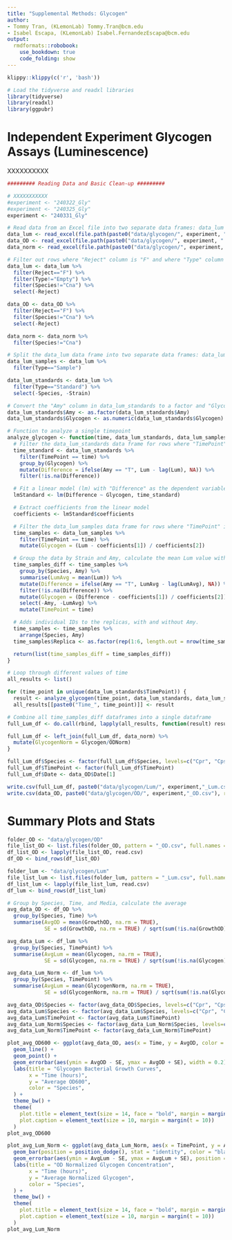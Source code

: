 ```yaml
---
title: "Supplemental Methods: Glycogen"
author: 
- Tommy Tran, (KLemonLab) Tommy.Tran@bcm.edu
- Isabel Escapa, (KLemonLab) Isabel.FernandezEscapa@bcm.edu
output:
  rmdformats::robobook:
    use_bookdown: true
    code_folding: show
---
```


```r
klippy::klippy(c('r', 'bash'))
```

```r
# Load the tidyverse and readxl libraries
library(tidyverse)
library(readxl)
library(ggpubr)
```

# Independent Experiment Glycogen Assays (Luminescence)

XXXXXXXXXX

```r
######### Reading Data and Basic Clean-up ######### 

# XXXXXXXXXXX
#experiment <- "240322_Gly"
#experiment <- "240325_Gly"
experiment <- "240331_Gly"

# Read data from an Excel file into two separate data frames: data_lum from the "csvLum" sheet and data_OD from the "csvOD" sheet
data_lum <- read_excel(file.path(paste0("data/glycogen/", experiment, ".xlsx")), sheet = "csvLum")
data_OD <- read_excel(file.path(paste0("data/glycogen/", experiment, ".xlsx")), sheet = "csvOD")
data_norm <- read_excel(file.path(paste0("data/glycogen/", experiment, ".xlsx")), sheet = "csvNorm")

# Filter out rows where "Reject" column is "F" and where "Type" column is not "Empty" in the data_lum data frame, and remove the "Reject" column for both dataframes
data_lum <- data_lum %>% 
  filter(Reject=="F") %>%
  filter(Type!="Empty") %>%
  filter(Species!="Cna") %>%
  select(-Reject)

data_OD <- data_OD %>% 
  filter(Reject=="F") %>%
  filter(Species!="Cna") %>%
  select(-Reject)

data_norm <- data_norm %>% 
  filter(Species!="Cna")

# Split the data_lum data frame into two separate data frames: data_lum_samples containing rows where "Type" is "Sample" and data_lum_standards containing rows where "Type" is "Standard", and remove unnecessary columns
data_lum_samples <- data_lum %>% 
  filter(Type=="Sample")

data_lum_standards <- data_lum %>% 
  filter(Type=="Standard") %>%
  select(-Species, -Strain)

# Convert the "Amy" column in data_lum_standards to a factor and "Glycogen" column to numeric
data_lum_standards$Amy <- as.factor(data_lum_standards$Amy)
data_lum_standards$Glycogen <- as.numeric(data_lum_standards$Glycogen)
```

```r
# Function to analyze a single timepoint
analyze_glycogen <- function(time, data_lum_standards, data_lum_samples) {
  # Filter the data_lum_standards data frame for rows where "TimePoint" is equal to the specified time
  time_standard <- data_lum_standards %>% 
    filter(TimePoint == time) %>%
    group_by(Glycogen) %>%
    mutate(Difference = ifelse(Amy == "T", Lum - lag(Lum), NA)) %>%
    filter(!is.na(Difference))

  # Fit a linear model (lm) with "Difference" as the dependent variable and "Glycogen" as the independent variable
  lmStandard <- lm(Difference ~ Glycogen, time_standard) 

  # Extract coefficients from the linear model
  coefficients <- lmStandard$coefficients

  # Filter the data_lum_samples data frame for rows where "TimePoint" is equal to the specified time
  time_samples <- data_lum_samples %>%
    filter(TimePoint == time) %>%
    mutate(Glycogen = (Lum - coefficients[1]) / coefficients[2])

  # Group the data by Strain and Amy, calculate the mean Lum value within each group
  time_samples_diff <- time_samples %>% 
    group_by(Species, Amy) %>%
    summarise(LumAvg = mean(Lum)) %>%
    mutate(Difference = ifelse(Amy == "T", LumAvg - lag(LumAvg), NA)) %>%
    filter(!is.na(Difference)) %>%
    mutate(Glycogen = (Difference - coefficients[1]) / coefficients[2]) %>%
    select(-Amy, -LumAvg) %>%
    mutate(TimePoint = time)

  # Adds individual IDs to the replicas, with and without Amy.
  time_samples <- time_samples %>%
    arrange(Species, Amy)
  time_samples$Replica <- as.factor(rep(1:6, length.out = nrow(time_samples)))

  return(list(time_samples_diff = time_samples_diff))
}
```

```r
# Loop through different values of time
all_results <- list()

for (time_point in unique(data_lum_standards$TimePoint)) {
  result <- analyze_glycogen(time_point, data_lum_standards, data_lum_samples)
  all_results[[paste0("Time_", time_point)]] <- result

# Combine all time_samples_diff dataframes into a single dataframe
full_Lum_df <- do.call(rbind, lapply(all_results, function(result) result$time_samples_diff))

full_Lum_df <- left_join(full_Lum_df, data_norm) %>%
  mutate(GlycogenNorm = Glycogen/ODNorm)
}
```

```r
full_Lum_df$Species <- factor(full_Lum_df$Species, levels=c("Cpr", "Cps", "Cac", "Ctu", "Cgl"))
full_Lum_df$TimePoint <- factor(full_Lum_df$TimePoint)
full_Lum_df$Date <- data_OD$Date[1]

write.csv(full_Lum_df, paste0("data/glycogen/Lum/", experiment,"_Lum.csv"), row.names = F)
write.csv(data_OD, paste0("data/glycogen/OD/", experiment,"_OD.csv"), row.names = F)
```


# Summary Plots and Stats

```r
folder_OD <- "data/glycogen/OD"
file_list_OD <- list.files(folder_OD, pattern = "_OD.csv", full.names = TRUE)
df_list_OD <- lapply(file_list_OD, read.csv)
df_OD <- bind_rows(df_list_OD)

folder_lum <- "data/glycogen/Lum"
file_list_lum <- list.files(folder_lum, pattern = "_Lum.csv", full.names = TRUE)
df_list_lum <- lapply(file_list_lum, read.csv)
df_lum <- bind_rows(df_list_lum)
```

```r
# Group by Species, Time, and Media, calculate the average 
avg_data_OD <- df_OD %>%
  group_by(Species, Time) %>%
  summarise(AvgOD = mean(GrowthOD, na.rm = TRUE),
            SE = sd(GrowthOD, na.rm = TRUE) / sqrt(sum(!is.na(GrowthOD))))

avg_data_Lum <- df_lum %>%
  group_by(Species, TimePoint) %>%
  summarise(AvgLum = mean(Glycogen, na.rm = TRUE),
            SE = sd(Glycogen, na.rm = TRUE) / sqrt(sum(!is.na(Glycogen))))

avg_data_Lum_Norm <- df_lum %>%
  group_by(Species, TimePoint) %>%
  summarise(AvgLum = mean(GlycogenNorm, na.rm = TRUE),
            SE = sd(GlycogenNorm, na.rm = TRUE) / sqrt(sum(!is.na(GlycogenNorm))))

avg_data_OD$Species <- factor(avg_data_OD$Species, levels=c("Cpr", "Cps", "Cac", "Ctu", "Cgl"))
avg_data_Lum$Species <- factor(avg_data_Lum$Species, levels=c("Cpr", "Cps", "Cac", "Ctu", "Cgl"))
avg_data_Lum$TimePoint <- factor(avg_data_Lum$TimePoint)
avg_data_Lum_Norm$Species <- factor(avg_data_Lum_Norm$Species, levels=c("Cpr", "Cps", "Cac", "Ctu", "Cgl"))
avg_data_Lum_Norm$TimePoint <- factor(avg_data_Lum_Norm$TimePoint)
```

```r
plot_avg_OD600 <- ggplot(avg_data_OD, aes(x = Time, y = AvgOD, color = Species)) +
  geom_line() +
  geom_point() +
  geom_errorbar(aes(ymin = AvgOD - SE, ymax = AvgOD + SE), width = 0.2) +
  labs(title = "Glycogen Bacterial Growth Curves",
       x = "Time (hours)",
       y = "Average OD600",
       color = "Species",
  ) +
  theme_bw() +
  theme(
    plot.title = element_text(size = 14, face = "bold", margin = margin(b = 10)),
    plot.caption = element_text(size = 10, margin = margin(t = 10))
  )
plot_avg_OD600
```

```r
plot_avg_Lum_Norm <- ggplot(avg_data_Lum_Norm, aes(x = TimePoint, y = AvgLum, fill = Species)) +
  geom_bar(position = position_dodge(), stat = "identity", color = "black") +
  geom_errorbar(aes(ymin = AvgLum - SE, ymax = AvgLum + SE), position = position_dodge(width = 0.9), width = 0.2) +
  labs(title = "OD Normalized Glycogen Concentration",
       x = "Time (hours)",
       y = "Average Normalized Glycogen",
       color = "Species",
  ) +
  theme_bw() +
  theme(
    plot.title = element_text(size = 14, face = "bold", margin = margin(b = 10)),
    plot.caption = element_text(size = 10, margin = margin(t = 10))
  )
plot_avg_Lum_Norm
```



